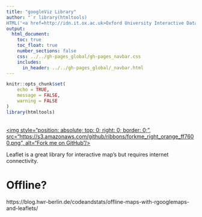 ```yaml
---
title: "googleViz Library"
author: "`r library(htmltools)
HTML('<a href=http://idn.it.ox.ac.uk>Oxford University Interactive Data Network</a>')`"
output: 
  html_document:
    toc: true
    toc_float: true
    number_sections: false
    css: ../../gh-pages_global/gh-pages_navbar.css
    includes:
      in_header: ../../gh-pages_global/_navbar.html
---
```

```r
knitr::opts_chunk$set(
	echo = TRUE,
	message = FALSE,
	warning = FALSE
)
library(htmltools)
```

<a href="https://github.com/martinjhnhadley/OxfordIDN_htmlwidgets/tree/gh-pages/geovis/Geolines" target="blank">  
<img style="position: absolute; top: 0; right: 0; border: 0;",
             src="https://s3.amazonaws.com/github/ribbons/forkme_right_orange_ff7600.png",
             alt="Fork me on GitHub"/>
</a>

Leaflet is a great library for interactive map's but requires internet connectivity.

# Offline?

https://blog.hwr-berlin.de/codeandstats/offline-maps-with-rgooglemaps-and-leaflets/
